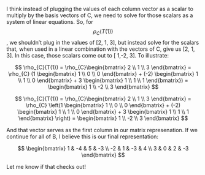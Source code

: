 I think instead of plugging the values of each column vector as a scalar to multiply by the basis vectors of C, we need to solve for those scalars as a system of linear equations. So, for $$ \rho_{C}(T(1)) $$, we shouldn't plug in the values of [2, 1, 3], but instead solve for the scalars that, when used in a linear combination with the vectors of C, give us [2, 1, 3]. In this case, those scalars come out to [ 1,-2, 3]. To illustrate:

$$ \rho_{C}(T(1)) = \rho_{C}\begin{bmatrix} 2 \\ 1 \\ 3 \end{bmatrix} = \rho_{C} (1 \begin{bmatrix} 1 \\ 0 \\ 0 \end{bmatrix} + (-2) \begin{bmatrix} 1 \\ 1 \\ 0 \end{bmatrix} + 3 \begin{bmatrix} 1 \\ 1 \\ 1 \end{bmatrix}) = \begin{bmatrix} 1 \\ -2 \\ 3 \end{bmatrix} $$

$$ \rho_{C}(T(1)) = \rho_{C}\begin{bmatrix} 2 \\ 1 \\ 3 \end{bmatrix} = \rho_{C} \left(1 \begin{bmatrix} 1 \\ 0 \\ 0 \end{bmatrix} + (-2) \begin{bmatrix} 1 \\ 1 \\ 0 \end{bmatrix} + 3 \begin{bmatrix} 1 \\ 1 \\ 1 \end{bmatrix} \right) = \begin{bmatrix} 1 \\ -2 \\ 3 \end{bmatrix} $$
 
And that vector serves as the first column in our matrix represenation. If we continue for all of B, I believe this is our final representation:

$$ \begin{bmatrix} 1 & -4 & 5 & -3 \\ -2 & 1 & -3 & 4 \\ 3 & 0 & 2 & -3 \end{bmatrix} $$

Let me know if that checks out!
